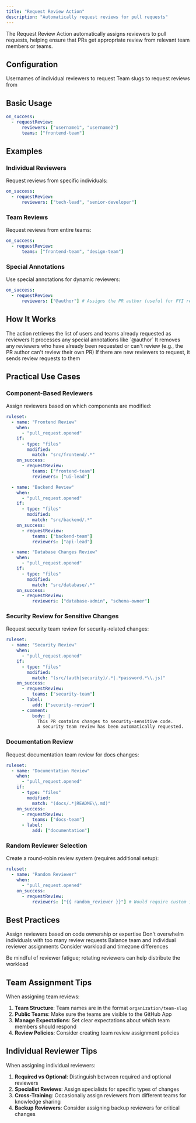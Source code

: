 ```yaml
---
title: "Request Review Action"
description: "Automatically request reviews for pull requests"
---
```


The Request Review Action automatically assigns reviewers to pull requests, helping ensure that PRs get appropriate review from relevant team members or teams.

## Configuration

<ParamField path="reviewers" type="string | string[]">
  Usernames of individual reviewers to request
</ParamField>

<ParamField path="teams" type="string | string[]">
  Team slugs to request reviews from
</ParamField>

## Basic Usage

```yaml
on_success:
  - requestReview:
      reviewers: ["username1", "username2"]
      teams: ["frontend-team"]
```

## Examples

### Individual Reviewers

Request reviews from specific individuals:

```yaml
on_success:
  - requestReview:
      reviewers: ["tech-lead", "senior-developer"]
```

### Team Reviews

Request reviews from entire teams:

```yaml
on_success:
  - requestReview:
      teams: ["frontend-team", "design-team"]
```

### Special Annotations

Use special annotations for dynamic reviewers:

```yaml
on_success:
  - requestReview:
      reviewers: ["@author"] # Assigns the PR author (useful for FYI reviews)
```

## How It Works

<Steps>
  <Step title="Get Current Reviewers">
    The action retrieves the list of users and teams already requested as reviewers
  </Step>
  <Step title="Process Special Annotations">
    It processes any special annotations like `@author`
  </Step>
  <Step title="Filter Reviewers">
    It removes any reviewers who have already been requested or can't review (e.g., the PR author can't review their own PR)
  </Step>
  <Step title="Request Reviews">
    If there are new reviewers to request, it sends review requests to them
  </Step>
</Steps>

## Practical Use Cases

### Component-Based Reviewers

Assign reviewers based on which components are modified:

```yaml
ruleset:
  - name: "Frontend Review"
    when:
      - "pull_request.opened"
    if:
      - type: "files"
        modified:
          match: "src/frontend/.*"
    on_success:
      - requestReview:
          teams: ["frontend-team"]
          reviewers: ["ui-lead"]

  - name: "Backend Review"
    when:
      - "pull_request.opened"
    if:
      - type: "files"
        modified:
          match: "src/backend/.*"
    on_success:
      - requestReview:
          teams: ["backend-team"]
          reviewers: ["api-lead"]

  - name: "Database Changes Review"
    when:
      - "pull_request.opened"
    if:
      - type: "files"
        modified:
          match: "src/database/.*"
    on_success:
      - requestReview:
          reviewers: ["database-admin", "schema-owner"]
```

### Security Review for Sensitive Changes

Request security team review for security-related changes:

```yaml
ruleset:
  - name: "Security Review"
    when:
      - "pull_request.opened"
    if:
      - type: "files"
        modified:
          match: "(src/(auth|security)/.*|.*password.*\\.js)"
    on_success:
      - requestReview:
          teams: ["security-team"]
      - label:
          add: ["security-review"]
      - comment:
          body: |
            This PR contains changes to security-sensitive code.
            A security team review has been automatically requested.
```

### Documentation Review

Request documentation team review for docs changes:

```yaml
ruleset:
  - name: "Documentation Review"
    when:
      - "pull_request.opened"
    if:
      - type: "files"
        modified:
          match: "(docs/.*|README\\.md)"
    on_success:
      - requestReview:
          teams: ["docs-team"]
      - label:
          add: ["documentation"]
```

### Random Reviewer Selection

Create a round-robin review system (requires additional setup):

```yaml
ruleset:
  - name: "Random Reviewer"
    when:
      - "pull_request.opened"
    on_success:
      - requestReview:
          reviewers: ["{{ random_reviewer }}"] # Would require custom implementation
```

## Best Practices

<Check>Assign reviewers based on code ownership or expertise</Check>
<Check>Don't overwhelm individuals with too many review requests</Check>
<Check>Balance team and individual reviewer assignments</Check>
<Check>Consider workload and timezone differences</Check>

<Warning>
  Be mindful of reviewer fatigue; rotating reviewers can help distribute the workload
</Warning>

## Team Assignment Tips

When assigning team reviews:

1. **Team Structure**: Team names are in the format `organization/team-slug`
2. **Public Teams**: Make sure the teams are visible to the GitHub App
3. **Manage Expectations**: Set clear expectations about which team members should respond
4. **Review Policies**: Consider creating team review assignment policies

## Individual Reviewer Tips

When assigning individual reviewers:

1. **Required vs Optional**: Distinguish between required and optional reviewers
2. **Specialist Reviews**: Assign specialists for specific types of changes
3. **Cross-Training**: Occasionally assign reviewers from different teams for knowledge sharing
4. **Backup Reviewers**: Consider assigning backup reviewers for critical changes
